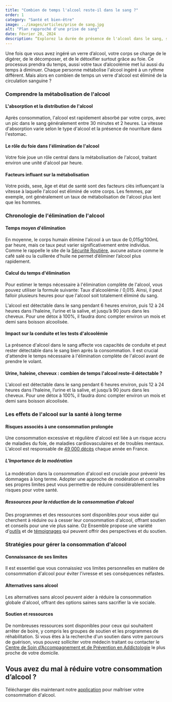 ```yaml
---
title: "Combien de temps l'alcool reste-il dans le sang ?"
order: 1
category: "Santé et bien-être"
image: ../images/articles/prise de sang.jpg
alt: "Plan rapproché d'une prise de sang"
date: Février 20, 2024
description: “Explorez la durée de présence de l'alcool dans le sang, son métabolisme par le corps, et découvrez les effets à long terme sur la santé ainsi que des stratégies pour mieux gérer votre consommation d'alcool.”
---
```


Une fois que vous avez ingéré un verre d’alcool, votre corps se charge de le digérer, de le décomposer, et de le détoxifier surtout grâce au foie. Ce processus prendra du temps, aussi votre taux d’alcoolémie met lui aussi du temps à diminuer. Chaque personne métabolise l'alcool ingéré à un rythme différent. Mais alors en combien de temps un verre d'alcool est éliminé de la circulation sanguine ?

### Comprendre la métabolisation de l'alcool

#### L'absorption et la distribution de l'alcool

Après consommation, l'alcool est rapidement absorbé par votre corps, avec un pic dans le sang généralement entre 30 minutes et 2 heures. La vitesse d'absorption varie selon le type d'alcool et la présence de nourriture dans l'estomac.

#### Le rôle du foie dans l'élimination de l'alcool

Votre foie joue un rôle central dans la métabolisation de l'alcool, traitant environ une unité d'alcool par heure.

#### Facteurs influant sur la métabolisation

Votre poids, sexe, âge et état de santé sont des facteurs clés influençant la vitesse à laquelle l'alcool est éliminé de votre corps. Les femmes, par exemple, ont généralement un taux de métabolisation de l'alcool plus lent que les hommes.

### Chronologie de l'élimination de l'alcool

#### Temps moyen d'élimination

En moyenne, le corps humain élimine l'alcool à un taux de 0,015g/100mL par heure, mais ce taux peut varier significativement entre individus. Comme le rappelle le site de la [Sécurité Routière](https://www.securite-routiere.gouv.fr/reglementation-liee-aux-risques/reglementation-de-lalcool-au-volant), aucune astuce comme le café salé ou la cuillerée d’huile ne permet d’éliminer l’alcool plus rapidement.

#### Calcul du temps d'élimination

Pour estimer le temps nécessaire à l'élimination complète de l'alcool, vous pouvez utiliser la formule suivante: Taux d'alcoolémie / 0,015. Ainsi, il peut falloir plusieurs heures pour que l'alcool soit totalement éliminé du sang.

L'alcool est détectable dans le sang pendant 6 heures environ, puis 12 à 24 heures dans l’haleine, l’urine et la salive, et jusqu’à 90 jours dans les cheveux. Pour une détox à 100%, il faudra donc compter environ un mois et demi sans boisson alcoolisée.

#### Impact sur la conduite et les tests d'alcoolémie

La présence d'alcool dans le sang affecte vos capacités de conduite et peut rester détectable dans le sang bien après la consommation. Il est crucial d'attendre le temps nécessaire à l'élimination complète de l'alcool avant de prendre le volant.

#### Urine, haleine, cheveux : combien de temps l'alcool reste-il détectable ?

L'alcool est détectable dans le sang pendant 6 heures environ, puis 12 à 24 heures dans l’haleine, l’urine et la salive, et jusqu’à 90 jours dans les cheveux. Pour une détox à 100%, il faudra donc compter environ un mois et demi sans boisson alcoolisée.

### Les effets de l'alcool sur la santé à long terme

#### Risques associés à une consommation prolongée

Une consommation excessive et régulière d'alcool est liée à un risque accru de maladies du foie, de maladies cardiovasculaires et de troubles mentaux. L'alcool est responsable de [49 000 décès](https://sante.gouv.fr/prevention-en-sante/addictions/article/l-addiction-a-l-alcool#:~:text=La%20consommation%20d'alcool%20repr%C3%A9sente,des%20maladies%20et%20d%C3%A9c%C3%A8s%20pr%C3%A9matur%C3%A9s) chaque année en France.

##### L'Importance de la modération

La modération dans la consommation d'alcool est cruciale pour prévenir les dommages à long terme. Adopter une approche de modération et connaître ses propres limites peut vous permettre de réduire considérablement les risques pour votre santé.

##### Ressources pour la réduction de la consommation d'alcool

Des programmes et des ressources sont disponibles pour vous aider qui cherchent à réduire ou à cesser leur consommation d'alcool, offrant soutien et conseils pour une vie plus saine. Oz Ensemble propose une variété d'[outils](https://ozensemble.fabrique.social.gouv.fr/) et de [témoignages](https://ozensemble.fabrique.social.gouv.fr/blog/pourquoi-dry-january-change-la-vie-bienfaits-et-t%C3%A9moignages-inspirants) qui peuvent offrir des perspectives et du soutien.

### Stratégies pour gérer la consommation d'alcool

#### Connaissance de ses limites

Il est essentiel que vous connaissiez vos limites personnelles en matière de consommation d'alcool pour éviter l'ivresse et ses conséquences néfastes.

#### Alternatives sans alcool

Les alternatives sans alcool peuvent aider à réduire la consommation globale d'alcool, offrant des options saines sans sacrifier la vie sociale.

#### Soutien et ressources

De nombreuses ressources sont disponibles pour ceux qui souhaitent arrêter de boire, y compris les groupes de soutien et les programmes de réhabilitation. Si vous êtes à la recherche d'un soutien dans votre parcours de guérison, vous pouvez solliciter votre médecin traitant ou contacter le [Centre de Soin d’Accompagnement et de Prévention en Addictologie](https://www.alcool-info-service.fr/) le plus proche de votre domicile.

## Vous avez du mal à réduire votre consommation d’alcool ?

Télécharger dès maintenant notre [application](https://ozensemble.fabrique.social.gouv.fr/) pour maîtriser votre consommation d'alcool.

<DownloadButtons />
